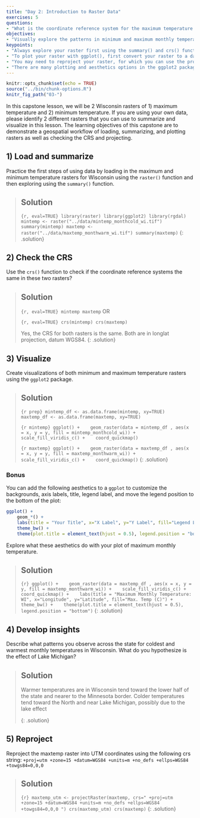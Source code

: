 ```yaml
---
title: "Day 2: Introduction to Raster Data"
exercises: 5
questions:
- "What is the coordinate reference system for the maximum temperature raster? Is it the same as the coordinate reference system for the minimum temperature raster? "
objectives:
- "Visually explore the patterns in minimum and maximum monthly temperature differs across Wisconsin.  Reproject the maxtemp raster into UTM coordinates."
keypoints:
- "Always explore your raster first using the summary() and crs() functions."
- "To plot your raster with ggplot(), first convert your raster to a data frame using the as.data.frame() function and specify the argument xy=TRUE."
- "You may need to reproject your raster, for which you can use the projectRaster() function."
- "There are many plotting and aesthetics options in the ggplot2 package for you to explore."
---
```


```r
knitr::opts_chunk$set(echo = TRUE)
source("../bin/chunk-options.R")
knitr_fig_path("03-")
```

In this capstone lesson, we will be 2 Wisconsin rasters of 1) maximum temperature and 2) minimum temperature. If you are using your own data, please identify 2 different rasters that you can use to summarize and visualize in this lesson. The learning objectives of this capstone are to demonstrate a geospatial workflow of loading, summarizing, and plotting rasters as well as checking the CRS and projecting.



## 1) Load and summarize

Practice the first steps of using data by loading in the maximum and minimum temperature rasters for Wisconsin using the `raster()` function and then exploring using the `summary()` function.




> ## Solution
> ```{r, eval=TRUE}
> library(raster)
> library(ggplot2)
> library(rgdal)
> mintemp <- raster("../data/mintemp_monthcold_wi.tif")
> summary(mintemp)
> maxtemp <- raster("../data/maxtemp_monthwarm_wi.tif")
> summary(maxtemp)
> ```
{: .solution}




## 2) Check the CRS

Use the `crs()` function to check if the coordinate reference systems the same in these two rasters?


> ## Solution
> ```{r, eval=TRUE}
> mintemp
> maxtemp
> ```
> OR
> 
> ```{r, eval=TRUE}
> crs(mintemp)
> crs(maxtemp)
> ```
> 
> Yes, the CRS for both rasters is the same. Both are in longlat projection, datum WGS84.
{: .solution}



## 3) Visualize

Create visualizations of both minimum and maximum temperature rasters using the `ggplot2` package.


> ## Solution
> ```{r prep}
> mintemp_df <- as.data.frame(mintemp, xy=TRUE)
> maxtemp_df <- as.data.frame(maxtemp, xy=TRUE)
> ```
> 
> ```{r mintemp}
> ggplot() +
>    geom_raster(data = mintemp_df , aes(x = x, y = y, fill = mintemp_monthcold_wi)) +
>    scale_fill_viridis_c() +
>    coord_quickmap()
> ```
>
> ```{r maxtemp}
> ggplot() +
>    geom_raster(data = maxtemp_df , aes(x = x, y = y, fill = maxtemp_monthwarm_wi)) +
>    scale_fill_viridis_c() +
>    coord_quickmap()
> ```
{: .solution}

### Bonus

You can add the following aesthetics to a `ggplot` to customize the backgrounds, axis labels, title, legend label, and move the legend position to the bottom of the plot:



```r
ggplot() +
    geom_*() +
    labs(title = "Your Title", x="X Label", y="Y Label", fill="Legend Label") +
    theme_bw() +
    theme(plot.title = element_text(hjust = 0.5), legend.position = "bottom")

```

Explore what these aesthetics do with your plot of maximum monthly temperature.


> ## Solution
> ```{r}
> ggplot() +
>    geom_raster(data = maxtemp_df , aes(x = x, y = y, fill = maxtemp_monthwarm_wi)) +
>    scale_fill_viridis_c() +
>    coord_quickmap() +
>    labs(title = "Maximum Monthly Temperature: WI", x="Longitude", y="Latitude", fill="Max. Temp (C)") +
>    theme_bw() +
>    theme(plot.title = element_text(hjust = 0.5), legend.position = "bottom")
> ```
{: .solution}




## 4) Develop insights

Describe what patterns you observe across the state for coldest and warmest monthly temperatures in Wisconsin. What do you hypothesize is the effect of Lake Michigan?



> ## Solution
> Warmer temperatures are in Wisconsin tend toward the lower half of the state and nearer to the Minnesota border. Colder temperatures tend toward the North and near Lake Michigan, possibly due to the lake effect
>
{: .solution}

## 5) Reproject

Reproject the maxtemp raster into UTM coordinates using the following crs string: ` +proj=utm +zone=15 +datum=WGS84 +units=m +no_defs +ellps=WGS84 +towgs84=0,0,0 `


> ## Solution
> ```{r}
> maxtemp_utm <- projectRaster(maxtemp, crs=" +proj=utm +zone=15 +datum=WGS84 +units=m +no_defs +ellps=WGS84 +towgs84=0,0,0 ")
> crs(maxtemp_utm)
> crs(maxtemp)
> ```
{: .solution}